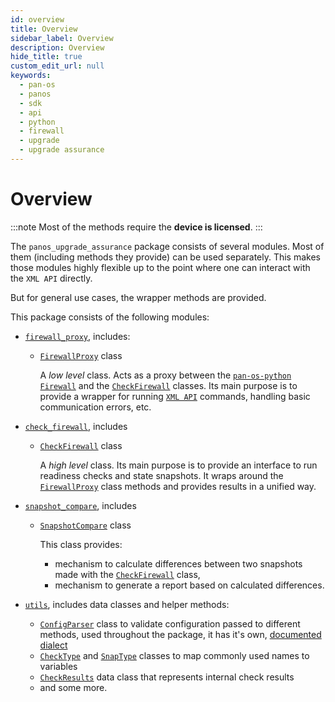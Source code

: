 ```yaml
---
id: overview
title: Overview
sidebar_label: Overview
description: Overview
hide_title: true
custom_edit_url: null
keywords:
  - pan-os
  - panos
  - sdk
  - api
  - python
  - firewall
  - upgrade
  - upgrade assurance
---
```


# Overview

:::note
Most of the methods require the **device is licensed**.
:::

The `panos_upgrade_assurance` package consists of several modules. Most of them (including methods they provide) can be used separately. This makes those modules highly flexible up to the point where one can interact with the `XML API` directly.

But for general use cases, the wrapper methods are provided.

This package consists of the following modules:

- [`firewall_proxy`][fwprx], includes:
  - [`FirewallProxy`][fwprxclss] class

    A *low level* class. Acts as a proxy between the [`pan-os-python` `Firewall`](https://pandevice.readthedocs.io/en/latest/module-firewall.html) and the [`CheckFirewall`][chckfwclss] classes. Its main purpose is to provide a wrapper for running [`XML API`](/panos/docs/xmlapi) commands, handling basic communication errors, etc.

- [`check_firewall`][chckfw], includes
  - [`CheckFirewall`][chckfwclss] class

    A *high level* class. Its main purpose is to provide an interface to run readiness checks and state snapshots. It wraps around the [`FirewallProxy`][fwprxclss] class methods and provides results in a unified way.

- [`snapshot_compare`][cnpcmpr], includes
  - [`SnapshotCompare`][cnpcmprclss] class

    This class provides:

    - mechanism to calculate differences between two snapshots made with the [`CheckFirewall`][chckfwclss] class,
    - mechanism to generate a report based on calculated differences.

- [`utils`][utils], includes data classes and helper methods:
  - [`ConfigParser`][cfgprs] class to validate configuration passed to different methods, used throughout the package, it has it's own, [documented dialect][dialect]
  - [`CheckType`][chcktp] and [`SnapType`][snptp] classes to map commonly used names to variables
  - [`CheckResults`][chckres] data class that represents internal check results
  - and some more.

[fwprxclss]: /panos/docs/panos-upgrade-assurance/api/firewall_proxy#class-firewallproxy
[fwprx]: /panos/docs/panos-upgrade-assurance/api/firewall_proxy
[chckfw]: /panos/docs/panos-upgrade-assurance/api/check_firewall
[chckfwclss]: /panos/docs/panos-upgrade-assurance/api/check_firewall#class-checkfirewall
[cnpcmpr]: /panos/docs/panos-upgrade-assurance/api/snapshot_compare
[cnpcmprclss]: /panos/docs/panos-upgrade-assurance/api/snapshot_compare#class-snapshotcompare
[utils]: /panos/docs/panos-upgrade-assurance/api/utils
[cfgprs]: /panos/docs/panos-upgrade-assurance/api/utils#class-configparser
[snptp]: /panos/docs/panos-upgrade-assurance/api/utils#class-snaptype
[chcktp]: /panos/docs/panos-upgrade-assurance/api/utils#class-checktype
[chckres]: /panos/docs/panos-upgrade-assurance/api/utils#class-checkresult
[dialect]: /panos/docs/panos-upgrade-assurance/dialect
